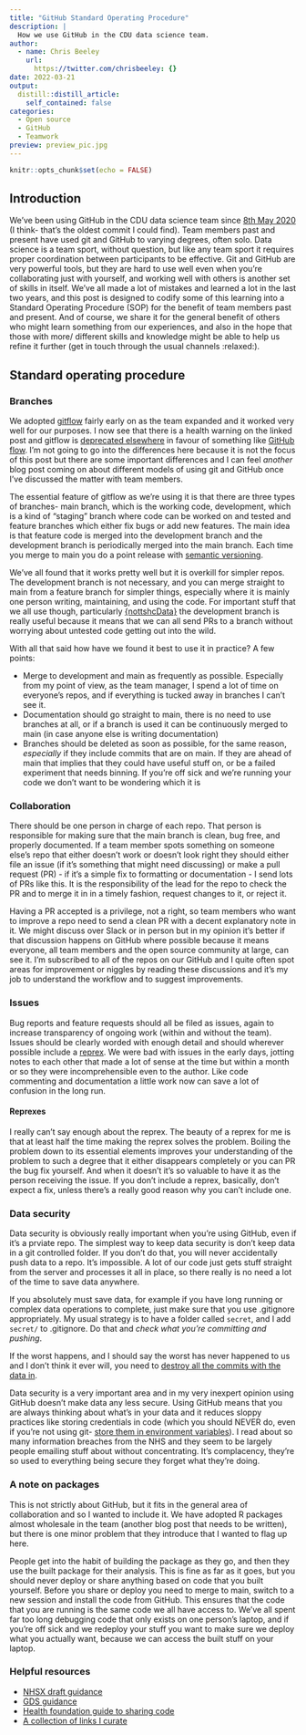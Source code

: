 ```yaml
---
title: "GitHub Standard Operating Procedure"
description: |
  How we use GitHub in the CDU data science team.
author:
  - name: Chris Beeley
    url:
      https://twitter.com/chrisbeeley: {}
date: 2022-03-21
output:
  distill::distill_article:
    self_contained: false
categories:
  - Open source
  - GitHub
  - Teamwork
preview: preview_pic.jpg
---
```


```r
knitr::opts_chunk$set(echo = FALSE)
```

## Introduction

We've been using GitHub in the CDU data science team since [8th May 2020](https://github.com/CDU-data-science-team/healthcareSPC/commit/b94d1f4390b58c09fc9820afd8c5eb91ac851a15) (I think- that's the oldest commit I could find). Team members past and present have used git and GitHub to varying degrees, often solo. Data science is a team sport, without question, but like any team sport it requires proper coordination between participants to be effective. Git and GitHub are very powerful tools, but they are hard to use well even when you're collaborating just with yourself, and working well with others is another set of skills in itself. We've all made a lot of mistakes and learned a lot in the last two years, and this post is designed to codify some of this learning into a Standard Operating Procedure (SOP) for the benefit of team members past and present. And of course, we share it for the general benefit of others who might learn something from our experiences, and also in the hope that those with more/ different skills and knowledge might be able to help us refine it further (get in touch through the usual channels :relaxed:). 

## Standard operating procedure

### Branches

We adopted [gitflow](https://nvie.com/posts/a-successful-git-branching-model/) fairly early on as the team expanded and it worked very well for our purposes. I now see that there is a health warning on the linked post and gitflow is [deprecated elsewhere](https://www.atlassian.com/git/tutorials/comparing-workflows/gitflow-workflow) in favour of something like [GitHub flow](https://docs.github.com/en/get-started/quickstart/github-flow). I'm not going to go into the differences here because it is not the focus of this post but there are some important differences and I can feel *another* blog post coming on about different models of using git and GitHub once I've discussed the matter with team members.

The essential feature of gitflow as we're using it is that there are three types of branches- main branch, which is the working code, development, which is a kind of "staging" branch where code can be worked on and tested and feature branches which either fix bugs or add new features. The main idea is that feature code is merged into the development branch and the development branch is periodically merged into the main branch. Each time you merge to main you do a point release with [semantic versioning](https://semver.org/). 

We've all found that it works pretty well but it is overkill for simpler repos. The development branch is not necessary, and you can merge straight to main from a feature branch for simpler things, especially where it is mainly one person writing, maintaining, and using the code. For important stuff that we all use though, particularly [{nottshcData}](https://cdu-data-science-team.github.io/team-blog/posts/2021-08-06-nottshcverse/) the development branch is really useful because it means that we can all send PRs to a branch without worrying about untested code getting out into the wild. 

With all that said how have we found it best to use it in practice? A few points:

* Merge to development and main as frequently as possible. Especially from my point of view, as the team manager, I spend a lot of time on everyone's repos, and if everything is tucked away in branches I can't see it. 
* Documentation should go straight to main, there is no need to use branches at all, or if a branch is used it can be continuously merged to main (in case anyone else is writing documentation)
* Branches should be deleted as soon as possible, for the same reason, *especially* if they include commits that are on main. If they are ahead of main that implies that they could have useful stuff on, or be a failed experiment that needs binning. If you're off sick and we're running your code we don't want to be wondering which it is

### Collaboration

There should be one person in charge of each repo. That person is responsible for making sure that the main branch is clean, bug free, and properly documented. If a team member spots something on someone else's repo that either doesn't work or doesn't look right they should either file an issue (if it's something that might need discussing) or make a pull request (PR) - if it's a simple fix to formatting or documentation - I send lots of PRs like this. It is the responsibility of the lead for the repo to check the PR and to merge it in in a timely fashion, request changes to it, or reject it.

Having a PR accepted is a privilege, not a right, so team members who want to improve a repo need to send a clean PR with a decent explanatory note in it. We might discuss over Slack or in person but in my opinion it's better if that discussion happens on GitHub where possible because it means everyone, all team members and the open source community at large, can see it. I'm subscribed to all of the repos on our GitHub and I quite often spot areas for improvement or niggles by reading these discussions and it's my job to understand the workflow and to suggest improvements. 

### Issues

Bug reports and feature requests should all be filed as issues, again to increase transparency of ongoing work (within and without the team). Issues should be clearly worded with enough detail and should wherever possible include a [reprex](https://www.tidyverse.org/help/#reprex). We were bad with issues in the early days, jotting notes to each other that made a lot of sense at the time but within a month or so they were incomprehensible even to the author. Like code commenting and documentation a little work now can save a lot of confusion in the long run.

#### Reprexes

I really can't say enough about the reprex. The beauty of a reprex for me is that at least half the time making the reprex solves the problem. Boiling the problem down to its essential elements improves your understanding of the problem to such a degree that it either disappears completely or you can PR the bug fix yourself. And when it doesn't it's so valuable to have it as the person receiving the issue. If you don't include a reprex, basically, don't expect a fix, unless there's a really good reason why you can't include one.

### Data security

Data security is obviously really important when you're using GitHub, even if it's a prviate repo. The simplest way to keep data security is don't keep data in a git controlled folder. If you don't do that, you will never accidentally push data to a repo. It's impossible. A lot of our code just gets stuff straight from the server and processes it all in place, so there really is no need a lot of the time to save data anywhere.

If you absolutely must save data, for example if you have long running or complex data operations to complete, just make sure that you use .gitignore appropriately. My usual strategy is to have a folder called `secret`, and I add `secret/` to .gitignore. Do that and *check what you're committing and pushing*. 

If the worst happens, and I should say the worst has never happened to us and I don't think it ever will, you need to [destroy all the commits with the data in ](https://docs.github.com/en/authentication/keeping-your-account-and-data-secure/removing-sensitive-data-from-a-repository).

Data security is a very important area and in my very inexpert opinion using GitHub doesn't make data any less secure. Using GitHub means that you are always thinking about what's in your data and it reduces sloppy practices like storing credentials in code (which you should NEVER do, even if you're not using git- [store them in environment variables](https://db.rstudio.com/best-practices/managing-credentials/)). I read about so many information breaches from the NHS and they seem to be largely people emailing stuff about without concentrating. It's complacency, they're so used to everything being secure they forget what they're doing. 

### A note on packages

This is not strictly about GitHub, but it fits in the general area of collaboration and so I wanted to include it. We have adopted R packages almost wholesale in the team (another blog post that needs to be written), but there is one minor problem that they introduce that I wanted to flag up here.

People get into the habit of building the package as they go, and then they use the built package for their analysis. This is fine as far as it goes, but you should never deploy or share anything based on code that you built yourself. Before you share or deploy you need to merge to main, switch to a new session and install the code from GitHub. This ensures that the code that you are running is the same code we all have access to. We've all spent far too long debugging code that only exists on one person's laptop, and if you're off sick and we redeploy your stuff you want to make sure we deploy what you actually want, because we can access the built stuff on your laptop.

### Helpful resources

* [NHSX draft guidance](https://github.com/nhsx/open-source-policy)
* [GDS guidance](https://www.gov.uk/service-manual/technology/making-source-code-open-and-reusable)
* [Health foundation guide to sharing code](https://nhsrcommunity.com/blog/towards-open-health-analytics-our-guide-to-sharing-code-safely-on-github/)
* [A collection of links I curate](https://chrisbeeley.github.io/notebook/docs/opensource/)


